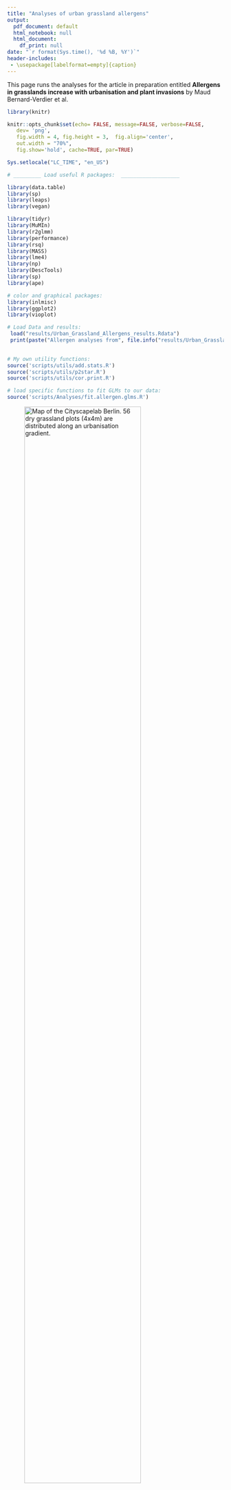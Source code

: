 ```yaml
---
title: "Analyses of urban grassland allergens"
output:
  pdf_document: default
  html_notebook: null
  html_document:
    df_print: null
date: "`r format(Sys.time(), '%d %B, %Y')`"
header-includes:
 - \usepackage[labelformat=empty]{caption}
---
```



This page runs the analyses for the article in preparation entitled **Allergens in grasslands increase with urbanisation and plant invasions** by Maud Bernard-Verdier et al.


```r
library(knitr)

knitr::opts_chunk$set(echo= FALSE, message=FALSE, verbose=FALSE, 
   dev= 'png', 
   fig.width = 4, fig.height = 3,  fig.align='center',
   out.width = "70%",
   fig.show='hold', cache=TRUE, par=TRUE)
```


```r
Sys.setlocale("LC_TIME", "en_US")

# _________ Load useful R packages:  ___________________

library(data.table)  
library(sp)    
library(leaps) 
library(vegan)

library(tidyr)
library(MuMIn)
library(r2glmm)
library(performance)
library(rsq)
library(MASS)
library(lme4)
library(np)
library(DescTools)
library(sp)
library(ape)

# color and graphical packages: 
library(inlmisc)
library(ggplot2)
library(vioplot)

# Load Data and results:
 load("results/Urban_Grassland_Allergens_results.Rdata")
 print(paste("Allergen analyses from", file.info("results/Urban_Grassland_Allergens_results.Rdata")$ctime, "was loaded"))
 

# My own utility functions:
source('scripts/utils/add.stats.R')
source('scripts/utils/p2star.R')
source('scripts/utils/cor.print.R')

# load specific functions to fit GLMs to our data: 
source('scripts/Analyses/fit.allergen.glms.R')


```

![Map of the Cityscapelab Berlin. 56 dry grassland plots (4x4m) are distributed along an urbanisation gradient.](data/Berlin map of 56 plots.png){width=80%}

# Data overview

*Species in data*: `r nrow(species_allergen)` species, from `r length(unique(species_allergen$Genus))` genera and `r length(unique(species_allergen$family))` families.

`r length(natives)` natives (`r round(length(natives)/nrow(species_allergen),2) *100`%), `r length(neophytes)` neophytes (`r round(length(neophytes)/nrow(species_allergen),2) *100`%), `r length(archaeophytes)` archaeophytes (`r round(length(archaeophytes)/nrow(species_allergen),2) *100`%).

### Cityscapelab Berlin gradient correlations
```r

# correlations plot_summary
# 
# cor.gradients <- cor.print(plot_summary[, c("Seal_500","prop.neo","BNIs","Pop_500","Rao",
#                            "SR")], return.print = FALSE)
cor.table <- cor.print(plot_summary[, c("Seal_500","prop.neo","BNIs","Pop_500","Rao",
                           "SR")], return.print = TRUE)
knitr::kable(cor.table, format ="markdown",
             digits = 4,
             caption = "Spearman correlations between key variables")
```

### Species allergenicity
```r

# Species allergenicity count

# test allergenicity of wind pollinated species: 
all.anem <- table(all = species_allergen$allergenicity,
                  anem = species_allergen$anemophilous)       
## 55 times more likely to be allergenic when anemophilous
anem.t <- fisher.test(all.anem) 

score.anem <- table(all = species_allergen$allergen_score,
                  anem = species_allergen$anemophilous)       
## 55 times more likely to be allergenic when anemophilous
anem.G <- DescTools::GTest(score.anem) 

# test effect of taxonomic family:
all.taxo<- table(all = species_allergen$allergenicity ,
                 fam = species_allergen$family)   
perc.all.taxo <- round(all.taxo[2,]/colSums(all.taxo),2)*100
## Gtest (likelihodd ratio test)
family.G <- GTest(all.taxo)

# Summarise molecule numbers per species

## number of unique molecules attributed at species level (match = 1)
nb.mol.strict <- unique(
  molecule_data_raw$Allergen.simple.old[
    which(molecule_data_raw$init.match == "1")])
sp.mol.strict <- unique((molecule_data_raw$Species[
  which(molecule_data_raw$init.match == "1")]))

# molecules attribeted at species level (match = 1)
nb.mol.broad <- unique(molecule_data_raw$Allergen.simple)
sp.mol.broad <- unique((molecule_data$Species))

## Check unassigned molecules in the broad sense (genus level):
assigned <- species_allergen[allergenics,"known.mols"]
unassigned <-  species_allergen[allergenics,"molecule.unknown"]

unassigned.table  <- table(
  neophytes = species_allergen[allergenics,"neophyte"], 
  unassigned = unassigned)
unassigned.table <- unassigned.table/rowSums(unassigned.table)

# correlation number of molecule vs allergen score
tmp <- data.frame(nmol = assigned, 
             score= species_allergen[allergenics,]$allergen_score)
# tmp <- tmp[tmp$nmol >0,] # to remove species with no known molecule
mol.score <- cor.test(~nmol + score, data = tmp,
                      method = "spearman")

# plot(jitter(score) ~ jitter(nmol), data = tmp,
#      xlab = "Recorded molecules per allergenic species",
#      ylab = "Allergenicity score")
# add.stats(mol.score, output = FALSE)


# mean allergen molecule numbers per species in each family
mol.sp.taxo <- data.frame(
  mean = tapply(assigned, 
                INDEX = species_allergen[allergenics,]$family,
                mean),
  sd= tapply(assigned, 
             INDEX = species_allergen[allergenics,]$family,
             sd),
  median = tapply(assigned, 
                  INDEX = species_allergen[allergenics,]$family,
                  median),
  max = tapply(assigned, 
               INDEX = species_allergen[allergenics,]$family,
               max),
  min = tapply(assigned, 
               INDEX = species_allergen[allergenics,]$family,
               min)
  
)

```


* Strict species level: `r length(nb.mol.strict)` unique molecules found for `r length(sp.mol.strict)` out of `r sum(species_allergen$allergenicity_strict == 1)` allergenic species.

* Broad definition: `r length(nb.mol.broad)` unique molecules found for `r length(sp.mol.broad)` out of `r sum(species_allergen$allergenicity == 1)` allergenic species.

Overall, `r sum(species_allergen$allergenicity)` allergenic species (`r round(sum(species_allergen$allergenicity)/length(species_allergen$allergenicity),3)*100`% of all recorded species) were found in the vegetation plots, of which `r sum(assigned>0)` were assigned known allergen molecules. 

The number of allergen molecules identified per allergenic species ranged from `r min(assigned[assigned>0])` to `r max(assigned[assigned>0])` (median = `r median(assigned[assigned>0])`, mean = `r round(mean(assigned[assigned>0]),2)`, sd = `r round(sd(assigned[assigned>0]),2)`). Overall, the higher the number of allergens per species, the higher the allergenicity score of the species (Spearman rank correlation: rho = `r round(mol.score$estimate[[1]],2)`, n = `r sum(assigned>0)`, P =`r round(mol.score$p.value,4)`).

Pollination syndrome and taxonomic family were the best predictors of species allergenicity. Wind-pollinated species, which represented `r round(sum(species_allergen$anemophilous)/nrow(species_allergen),2)*100`% of all species, were `r round(anem.t$estimate[1])` times more likely to be allergenic than species with other pollination modes (Fisher exact test: odds.ratio = `r round(anem.t$estimate[1],2)`, P = `r round(anem.t$p.value,4)`) and tended to have higher allergen scores (G-test: G = `r round(anem.G$sta,2)` , df = `r round(anem.G$param,2)`,  P = `r round(anem.G$p.value,4)`). 

Allergenic species were over-represented in certain plant families (G-test: G = `r round(family.G$stat,2)` , df = `r round(family.G$param,2)`,  P = `r round(family.G$p.value,4)`), with allergenic species restricted to `r sum(all.taxo[2,]>0)` out of `r ncol(all.taxo)` plant families. Allergenics were particularly over-represented in the Poaceae (`r all.taxo[2,"Poaceae"]` allergenic species; representing `r  perc.all.taxo["Poaceae"]`% of family members, cf. Methods section), Cyperaceae (`r all.taxo[2,"Cyperaceae"]`;  `r perc.all.taxo["Cyperaceae"]`%), Chenopodiaceae (`r all.taxo[2,"Chenopodiaceae"]`;  `r perc.all.taxo["Chenopodiaceae"]`%), Fabaceae (`r all.taxo[2,"Fabaceae"]`;  `r perc.all.taxo["Fabaceae"]`%), Asteraceae (`r all.taxo[2,"Asteraceae"]`;  `r perc.all.taxo["Asteraceae"]`%), and Plantaginaceae (`r all.taxo[2,"Plantaginaceae"]`;  `r perc.all.taxo["Plantaginaceae"]`%). Allergenic species from the same taxonomic family tended to produce allergens from the same biochemical families (Figure S1; Permanova: $R^2$ = `r round(adonis.mol.fam$R2[1],2)`, F = `r round(adonis.mol.fam$F[1],2)`, P = `r round(adonis.mol.fam$P[1],2)`), although that pattern was no doubt exacerbated by our decision to assign common allergens at the genus or the tribe level. The highest number of allergen molecules per species tended to be in the Plantaginaceae (median =  `r mol.sp.taxo["Plantaginaceae","median"]`, max = `r mol.sp.taxo["Plantaginaceae","max"]`), Poaceae (median =  `r mol.sp.taxo["Poaceae","median"]`, max = `r mol.sp.taxo["Poaceae","max"]`) and Asteraceae (median =  `r mol.sp.taxo["Asteraceae","median"]`, max = `r mol.sp.taxo["Asteraceae","max"]`) families.


### Allergenicity of non-natives

```r
# Allergenic species per floristic status
status.all<- table(species_allergen[,c( "Introduction_status_Seitz2012",
                                   "allergenicity")])
status.all.G <- DescTools::GTest(status.all)
#G = 0.44836, X-squared df = 2, p-value = 0.7992
p.status.all <- round((status.all/rowSums(status.all))[,2],3)*100

# Allergen score per floristic status
tmp <- table(species_allergen[,c( "Introduction_status_Seitz2012", "allergen_score")])
status.score <-  DescTools::GTest(tmp)
# G = 10.054, X-squared df = 8, p-value = 0.2612

# PAV per floristic status
# select allergenics only (avoid two many zeros)
tmp <- species_allergen[allergenics,]
# Negative binomial regression (best fit so far)
fnb.fam <- add.stats(glm.nb(PAV ~ as.factor(Introduction_status_Seitz2012),
         data = tmp), plot.abline = FALSE, add.text2plot = FALSE)

# Numper of allergen per species by Status: 
tmp <- species_allergen[which(species_allergen$known.mols >0),]
# Poisson regression (best fit so far)
f.all.num <- add.stats(
 glm(known.mols ~ as.factor(Introduction_status_Seitz2012),
         data = tmp, family = quasipoisson),
plot.abline = "no", add.text2plot = FALSE)
# AER::dispersiontest(f) # poisson was overdispersed

# Number of allergen families per species per floristic status
tmp <- species_allergen[which(species_allergen$known.allfam >0),]
#Poisson regression (best fit so far)
f.all.fam <- add.stats(
 glm(known.allfam ~ as.factor(Introduction_status_Seitz2012),
         data = tmp, family = poisson),
 plot.abline = "no", add.text2plot = FALSE)
# AER::dispersiontest(f) # OK


# Format summary table: 
mol.sp.status <- data.frame(
  mean = tapply(assigned, 
                INDEX = species_allergen[allergenics,]$Introduction_status_Seitz2012,
                mean),
  sd= tapply(assigned, 
             INDEX = species_allergen[allergenics,]$Introduction_status_Seitz2012,
             sd),
  median = tapply(assigned, 
                  INDEX = species_allergen[allergenics,]$Introduction_status_Seitz2012,
                  median),
  max = tapply(assigned, 
               INDEX = species_allergen[allergenics,]$Introduction_status_Seitz2012,
               max),
  min = tapply(assigned, 
               INDEX = species_allergen[allergenics,]$Introduction_status_Seitz2012,
               min)
)

```


```r

# species accumulation curves or allergen molecules per species:
rare.est <- data.frame(matrix(NA,nrow = 3, ncol = 4,
                              dimnames = list(1:3,
                                              c("type", "SR", "mean","sd"))))
for (i in 1:3) {
   pool <- list(natives, archaeophytes, neophytes)
   type <- c("native", "archaeophyte", "neophyte")[i]
   sac <- specaccum(allfam_mat[intersect(pool[[i]],allergenics),], 
                    method = "random", permutations = 10000)
   
   rare.est[i,] <- c(type,10,round(sac$richness[10],2),round(sac$sd[10],2))
}
```

Allergenic species were equally frequent among neophytes (`r p.status.all ["N"]`%), archaeophytes (`r p.status.all ["A"]`%) or native species (`r p.status.all ["I"]`%) in our dataset (G-test: G = `r round(status.all.G$sta,2)` , df = `r round(status.all.G$param,2)`,  P = `r round(status.all.G$p.value,4)`). There was also no difference in potential allergenic values (PAV) (negative binomial GLM: $R^2$ = `r round(fnb.fam$R2,2)`, df = `r round(fnb.fam$df)`, P = `r round(fnb.fam$P,4)`),  in number of allergen molecules per species (Quasipoisson GLM: $R^2$ = `r round(f.all.num$R2,2)`, df = `r round(f.all.num$df)`, P = `r round(f.all.num$P,4)`), nor in number of allergen families per species
between these groups (Poisson GLM: $R^2$ = `r round(f.all.fam$R2,2)`, df = `r round(f.all.fam$df)`, P = `r round(f.all.fam$P,4)`).

However, species with different floristic status tended to have different compositions in allergen biochemical families (Permanova: $R^2$ = `r round(adonis.mol.status$R2[1],2)`, F = `r round(adonis.mol.status$F[1],2)`, P = `r round(adonis.mol.status$P[1],4)`; Figure S2). 

![Figure S2A. Distribution of allergen biochemical families across species of different introduciton status.](results/figure S2A.png){width=50%}


![Figure S2C. NMDS ordination of allergenic species according to allergen family composition. Species are grouped (colored dots) by taxonomic families.](results/figure S2C.png){width=80%}


![Figure S2B. Accumulation curves of allergen families per species.](results/figure S2B.png){width=50%}

Neophytes allergens represented a more diverse spectrum of biochemical families (in total `r sum(colSums(allfam_mat[neophytes,])>0)` different allergen families) than the allergens contributed by archaeophytes (`r sum(colSums(allfam_mat[archaeophytes,])>0)`) or natives (`r sum(colSums(allfam_mat[natives,])>0)`).
This was observed in spite of the low number of neophyte allergenics compared to native allergenics. Rarefaction curves confirmed that neophyte species tended to contribute more biochemically diverse allergens. For 10 allergenic species picked randomly there was on average `r rare.est[3,"mean"]` (sd = `r rare.est[3,"sd"]`) unique allergen families contributed by neophytes, as oppose to `r rare.est[1,"mean"]` (sd = `r rare.est[1,"sd"]`) for natives or `r rare.est[2,"mean"]` (sd = `r rare.est[2,"sd"]`) for archaeophytes (Figure S2B).



# Community allergenicity
### Correlations between diversity components
On average, `r SRall.stats$all.num$mean` ± `r round(SRall.stats$all.num$sd,1)` species (`r round(SRall.stats$prop.all.num[1]*100)`% of species; range: `r round(SRall.stats$prop.all.num[3]*100)`% to `r round(SRall.stats$prop.all.num[4]*100)` %) per grassland plots were categorized as allergenic, occupying on average `r round(SRall.stats$cover.all$mean)` ± `r round(SRall.stats$cover.all$sd)`% of cumulative vegetation cover per plot (range: `r round(SRall.stats$cover.all$min)`% to `r round(SRall.stats$cover.all$max)`%). Allergenic species richness tended to increase with total species richness (SR) (Spearman's rho= `r round(cor.SRall$r["all.num","SR"],2)`, n = `r cor.SRall$n["all.num","SR"]`, P = `r round(cor.SRall$P["all.num","SR"],4)`), and with no evidence of saturating at high richness. The number of allergenic species also increased with functional diversity (rho= `r round(cor.SRall$r["all.num","Rao"],2)`, n = `r cor.SRall$n["all.num","Rao"]`, P = `r round(cor.SRall$P["all.num","Rao"],4)`), in particular the number of neophyte allergenic species (rho= `r round(cor.SRall$r["all.num.neo","Rao"],2)`, n = `r cor.SRall$n["all.num.neo","Rao"]`, P = `r round(cor.SRall$P["all.num.neo","Rao"],4)`). However, once accounting for the effect of SR, Rao did not explain more than 4 % of variations in allergenic species richness (Poisson regression with both predictor: R2 = `r round(mod_SRandRAO$r2,2)`, df = `r mod_SRandRAO$df`, P = `r round(mod_SRandRAO$P,4)`). Cumulative cover of allergenics only increased with species richness, in particular richness of archaeophytes (details in Table S1). 


### Trends in Allergenic species Richness
Allergenic species richness showed no trends along the urbanisation gradient (i.e. percentage of impervious surface in a 500 m radius), nor with biotic novelty (proportion of neophytes and BNIs). However, the cumulative percent cover of allergenics did increase with urbanisation (Figure 1a), from `r round(SRall.stats$cover.all.1$mean,1)` ± `r round(SRall.stats$cover.all.1$sd,1)`% cover in less urban sites (< 2% impervious surfaces), to `r round(SRall.stats$cover.all.2$mean,1)` ± `r round(SRall.stats$cover.all.2$sd,1)`% cover in the more urban ones (> 50% impervious surfaces). 

In each plot, most of the allergenic species were natives (`r round(SRall.stats$prop.all.num.nat$mean*100,1)`% on average; range `r round(SRall.stats$prop.all.num.nat$min*100,1)`—`r round(SRall.stats$prop.all.num.nat$max*100,1)` %), although this proportion tended to decrease with urbanisation. Both richness and cumulated cover of non-native allergenic species increased with urbanisation, in particular for neophytes. By contrast, the absolute number and cover of native allergenic species did not show any significant trend with urbanisation or biotic novelty.
Richness, proportion, and cover of allergenic non-natives also increased with the proportion of neophytes and the functional index of biotic novelty (BNIs) of the community (Figure 1d-f), confirming the assumption that higher levels of biotic novelty were associated with more diverse and abundant allergenic non-natives in these grasslands. There was generally a low richness of allergenic neophytes per plots (<4 species per plot). While *Medicago x varia* was the most frequent allergenic neophyte in these grasslands, the observed increase in allergenic neophyte richness with urbanisation was mostly the result of *Solidago canadensis*, *Ambrosia coronopifolia* and *Plantago arenaria* co-occurring more frequently in the more urban grasslands. Neophyte allergenic cover increased (up to `r round(SRall.stats$cover.neo.all.2$max,1)` %) in particular in grasslands which were both highly neophyte-invaded and very urban (positive interaction term: proportion of neophyte x % impervious surfaces). 

![Figure 1.](results/figure 1.png){width=80%}

### Potential Allergenic Value of grassland communities
```r
knitr::kable(pav.analyses$pav.models, format ="markdown",
             digits = c(2,2,0,3,3,2,4,2,2,2,2,4,2,2,2,2,4,2))
knitr::kable(pav.analyses$pav.models.inter.pneo, format ="markdown",
             digits = 3)
knitr::kable(pav.analyses$pav.models.inter.bni, format ="markdown",
             digits = 3)

```


On average, grasslands had a potential allergenic value (Mean[PAV]) of `r round(pav.analyses$pav.models["mean.pav","mean"],2)` ± `r round(pav.analyses$pav.models["mean.pav","sd"],2)` (`r round(pav.analyses$pav.models["CWM.pav","mean"],2)` ± `r round(pav.analyses$pav.models["CWM.pav","sd"],2)` when weighted by relative abundances, i.e. CWM[PAV]).  Neither weighted nor unweighted mean PAV values showed trends along the urbanisation gradient or the proportion of neophytes, when tested independently (details in Table S3). However, we found a significant positive interaction between urbanisation and the proportion of neophytes (linear model with interaction: df = `r pav.analyses$pav.models.inter.pneo["mean.pav","df.resid"]`, R2 = `r round(pav.analyses$pav.models.inter.pneo["mean.pav","r2"],2)`, P = `r round(pav.analyses$pav.models.inter.pneo["mean.pav","P"],4)`) for Mean[PAV], indicating that the average potential allergenic value of communities increased with urbanisation when the proportion of neophytes was high (Figure 2a).  The potential allergenic value of non-native tended to increase with urbanisation (Figure 2b), mainly via the effect of archaeophytes (Mean[PAV]: df = `r pav.analyses$pav.models["mean.arc.pav","df.resid"]`, R2 = `r round(pav.analyses$pav.models["mean.arc.pav","Seal.r2"],2)`, P = `r round(pav.analyses$pav.models["mean.arc.pav","Seal.P"],4)`), in particular when accounting for abundances (CWM[PAV] : df = `r pav.analyses$pav.models["CWM.arc.pav","df.resid"]`, R2 = `r round(pav.analyses$pav.models["CWM.arc.pav","Seal.r2"],2)`, P = `r round(pav.analyses$pav.models["CWM.arc.pav","Seal.P"],4)`). By contrast, the mean allergenic potential of native or neophyte species showed no pattern along the urbanisation gradient. We found no trends in mean PAV with increasing proportion of neophytes or the BNIs, expect for the CWM[PAV] of neophytes which tended to increase with the BNIs. 

![Figure 2](results/figure 2.png){width=80%}

### Trends in Allergen Richness
The total number of unique allergen molecules potentially produced by each grassland plot (hereafter: allergen richness, or AR) was tightly correlated to plot species richness (Spearman's rho= `r round(cor.AR$r["nb.mol","SR"],2)`, n = `r cor.AR$n["nb.mol","SR"]`, P = `r round(cor.AR$P["nb.mol","SR"],4)`); Table S 1) and, unsurprisingly, even more tightly correlated to the number of allergenic species present in the plot (rho= `r round(cor.AR$r["nb.mol","all.num"],2)`, n = `r cor.AR$n["nb.mol","all.num"]`, P = `r round(cor.AR$P["nb.mol","all.num"],4)`). Allergen richness also increased with functional diversity, as captured by Rao’s quadratic entropy (rho= `r round(cor.AR$r["nb.mol","Rao"],2)`, n = `r cor.AR$n["nb.mol","Rao"]`, P = `r round(cor.AR$P["nb.mol","Rao"],4)`), and with taxonomic family richness (rho= `r round(cor.AR$r["nb.mol","FR"],2)`, n = `r cor.AR$n["nb.mol","FR"]`, P = `r round(cor.AR$P["nb.mol","FR"],4)`). Moreover, the number of unique biochemical families of allergens increased with taxonomic family richness (rho= `r round(cor.AR$r["nb.allfam","FR"],2)`, n = `r cor.AR$n["nb.allfam","FR"]`, P = `r round(cor.AR$P["nb.allfam","FR"],4)`), indicating that the more taxonomic families coexist in these grasslands, the more diverse the biochemical spectrum of produced allergens. When looking more closely at this relationship though, it only held for the subsets of neophytes (rho= `r round(cor.AR$r["nb.allfam.neo","FR.neo"],2)`, n = `r cor.AR$n["nb.allfam.neo","FR.neo"]`, P = `r round(cor.AR$P["nb.allfam.neo","FR.neo"],4)`) and archaeophytes (rho= `r round(cor.AR$r["nb.allfam.arc","FR.arc"],2)`, n = `r cor.AR$n["nb.allfam.arc","FR.arc"]`, P = `r round(cor.AR$P["nb.allfam.arc","FR.arc"],4)`), but not for native species (rho= `r round(cor.AR$r["nb.allfam.nat","FR.nat"],2)`, n = `r cor.AR$n["nb.allfam.nat","FR.nat"]`, P = `r round(cor.AR$P["nb.allfam.nat","FR.nat"],4)`).

Allergen richness was not related to urbanisation (% impervious surfaces) nor to the proportion of neophytes in the communities, however it increased significantly with functional biotic novelty (BNIs; Table 4). The proportion of neophyte allergens increased with urbanisation, as well as with the proportion of neophytes and with the BNIs. This increase in neophyte allergens was accompanied by a parallel increase in the number of unique biochemical families of allergens contributed by neophytes and by archaeophytes (Table 4). By contrast, we found no such trends for the number of allergens or allergen families contributed by native species, except for a complementary decrease in the proportion of native allergens with increasing biotic novelty.

### Species flowering phenology
Based on the known flowering phenology of the 216 grassland species for Northern Europe, allergy season may start as early as March in most plots (or even January in some grasslands when counting the relatively low allergenic and infrequent native *Poa annua¨*). Natives and archaeophytes generally flower first in the grasslands, followed by neophytes which flower on average a month later (bootstrapped non-parametric ANOVA; Figure 4). In addition, both archaeophytes and neophytes flower until later in the year. As a result, archaeophytes tend to have a longer flowering season (`r round(pheno.test$fl.period$stats$mean[2], 1)` months, 90% CI: `r round(pheno.test$fl.period$stats$ci.low[2], 1)`--`r round(pheno.test$fl.period$stats$ci.high[2], 1)`) than natives (`r round(pheno.test$fl.period$stats$mean[1], 1)` months, `r round(pheno.test$fl.period$stats$ci.low[1], 1)`--`r round(pheno.test$fl.period$stats$ci.high[1], 1)`) or neophytes (`r round(pheno.test$fl.period$stats$mean[3], 1)` months, `r round(pheno.test$fl.period$stats$ci.low[3], 1)`--`r round(pheno.test$fl.period$stats$ci.high[3], 1)`). 

![Figure 3](results/figure 3.png){width=80%}

### Community flowering
Allergy season (i.e. the maximum flowering period of allergenics in a community) tended to end later with increasing urbanisation (Spearman’s rho = `r round(cor.pheno$r["end.fl","Seal_500"], 2)`, n = `r round(cor.pheno$n["end.fl","Seal_500"])`, P = `r round(cor.pheno$P["end.fl","Seal_500"], 4)`) and a higher proportion of neophytes (rho = `r round(cor.pheno$r["end.fl","prop.neo"], 2)`, n = `r round(cor.pheno$n["end.fl","prop.neo"])`, P = `r round(cor.pheno$P["end.fl","prop.neo"], 4)`).
The peak of flowering for non-native allergenic species tended to occur significantly later (in August instead of June; Figure 5a-c) towards the more urban (rho = `r round(cor.pheno$r["peak.fl.exo","Seal_500"], 2)`, n = `r round(cor.pheno$n["peak.fl.exo","Seal_500"])`, P = `r round(cor.pheno$P["peak.fl.exo","Seal_500"], 4)`) and the more neophyte-invaded plots (rho = `r round(cor.pheno$r["peak.fl.exo","prop.neo"], 2)`, n = `r round(cor.pheno$n["peak.fl.exo","prop.neo"])`, P = `r round(cor.pheno$P["peak.fl.exo","prop.neo"], 4)`). It should be noted that since the phenology data used in this study is based on trait databases at the species level and not on actual phenology of populations in Berlin, any trend detected can only reflect changes in species composition. 

![Figure 4](results/figure 4.png){width=80%}

### Average monthly flowering allergenics

By taking into account species flowering phenology, we were able to calculate the mean number and mean cover of allergenic species flowering simultaneously in each plot per month (a metric capturing the “area under the curve” represented in Figure 5a-c). Overall, the mean monthly allergenic cover increased with the percentage of impervious surfaces (df = `r glms.SRall.month$glms.table["trans.cum.fl.wtd","Seal.df"]`, R2 = `r round(as.numeric(glms.SRall.month$glms.table["trans.cum.fl.wtd","Seal.R2"]),2)`, P = `r round(as.numeric(glms.SRall.month$glms.table["trans.cum.fl.wtd","Seal.P"]),4)`). 

For non-natives, the mean monthly allergenic richness significantly increased with urbanisation (df = `r glms.SRall.month$glms.table["cum.fl.exo","Seal.df"]`, R2 = `r round(as.numeric(glms.SRall.month$glms.table["cum.fl.exo","Seal.R2"]),2)`, P = `r round(as.numeric(glms.SRall.month$glms.table["cum.fl.exo","Seal.P"]),4)`; illustrated in Figure 5a-c), but not with the proportion of neophytes. In other words, on average across the year, more non-native allergenic species flower simultaneously towards the more urban plots.
We found a parallel increase with urbanisation for the mean monthly number of allergen molecules produced by non-natives (df = `r glms.AR.month$glms.table["cum.fl.exo","Seal.df"]`, R2 = `r round(as.numeric(glms.AR.month$glms.table["cum.fl.exo","Seal.R2"]),2)`, P = `r round(as.numeric(glms.AR.month$glms.table["cum.fl.exo","Seal.P"]),4)`) as well as the mean monthly number of allergen families produced  (df = `r glms.allfam.month$glms.table["cum.fl.exo","Seal.df"]`, R2 = `r round(as.numeric(glms.allfam.month$glms.table["cum.fl.exo","Seal.R2"]),2)`, P = `r round(as.numeric(glms.allfam.month$glms.table["cum.fl.exo","Seal.P"]),4)`; illustrated in Figure 5d-f). Native allergenic species showed no such trends (details in Table S6).

# Check spatial autocorrelation (Moran's I) ####

We found some autocorrelation in the spatial distribution of % of impervious surfaces (table below). Looking at model residuals for GLMs modeling responses along the gradient of % of impervious surfaces, we found evidence of some spatial autocorrelation in residuals only for allergen family richness, although this was not the case when considering only neophytes.

```r
source('scripts/Analyses/test spatial autocorrelation.R',echo = FALSE )
knitr::kable(data.frame(moranI.data), format ="markdown",
             digits = 4,
             caption = "Moran's I tested for variables in our data")
```



# Beta-turnover in allergen composition

We used distance-based redundancy analyses with Jaccard dissimilarities to analyse the turnover in allergen composition with environmental gradients.

![Figure SB.1.Turnover in allergen composition along the environmental gradients.The first row corresponds to turnover in allergenic species composition (a-b), the second in allergen molecules composition (c-d) and the third in allergen family composition (e-f). Redundancy analyses were performed with all 5 key predictors (left column) or only the two main novelty gradients (right column).](results/figure SB.1.png){width=100%}
